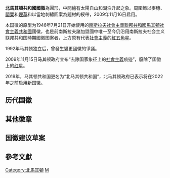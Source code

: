 {{Infobox coat of arms
|name             = 北马其顿共和国国徽
|image            = Coat of arms of North Macedonia.svg
|image_width      = 200
|middle           = Coat of arms of the Republic of Macedonia - grey.svg
|middle_width     = 200
|middle_caption  = 印刷版本
|lesser           = State Coat of arms of Macedonia.svg
|lesser_width     = 200
|lesser_caption   = 2009年以前的版本
|armiger          = {{MKD}}
|year_adopted     = 2009年11月16日
|crest            =
|torse            = 
|shield           = 為圓形，中間繪有太陽自山和湖泊升起之象。周圍飾以麥穗、[[罌粟|罌粟]]和[[煙草|煙草]]和以當地刺繡圖案為題材的綬帶，
|supporters       = 為1946年启用的[[南斯拉夫社會主義聯邦共和國|南斯拉夫社會主義聯邦共和國]][[馬其頓社會主義共和國|馬其頓社會主義共和國]]國徽的变体，也是前南斯拉夫六國中唯一仍沿用南斯拉夫社会主义联邦共和国時期國徽图案者，上原有代表[[社會主義|社會主義]]的紅星。
|compartment      = 
|motto            = 
|orders           = 
|other_elements   = 
|earlier_versions = 
|use              = 
|image2           = Emblem of North Macedonia (gold).svg
|image2_caption   = 用于北马其顿共和国政府使用的版本
}}
'''北馬其頓共和國國徽'''為圓形，中間繪有太陽自山和湖泊升起之象。周圍飾以麥穗、[[罌粟|罌粟]]和[[煙草|煙草]]和以當地刺繡圖案為題材的綬帶，2009年11月16日启用。

本国徽的原型为1946年7月21日开始使用的[[南斯拉夫社會主義聯邦共和國|南斯拉夫社會主義聯邦共和國]][[馬其頓社會主義共和國|馬其頓社會主義共和國]]國徽，也是前南斯拉夫諸加盟國中唯一至今仍沿用南斯拉夫社会主义联邦共和国時期國徽图案者，上方原有代表[[社會主義|社會主義]]的[[紅五角星|紅五角星]]。

1992年马其顿独立后，曾發生變更國徽的爭議。

2009年11月15日马其顿政府宣布“去除国家象征上的[[社會主義|社會主義]]痕迹”，廢除了国徽上的[[红色五角星|红星]]。

2019年，马其顿共和国更名为“北马其顿共和国”，北马其顿政府已表示将在2022年之前启用新国徽。

==历代国徽==
{{Gallery
|File:Coat of arms of Macedonia (1944–1946).svg|马其顿人民共和国 1944-1946
|File:Coat of arms of Macedonia (1946-2009).svg|马其顿人民共和国 1946-1963
|File:State Coat of arms of Macedonia.svg|馬其頓社會主義共和國 1963-1992
|File:Emblem of Macedonia (1946–2009).svg|马其顿共和国 1992-2009
|File:Coat of arms of North Macedonia.svg|{{MKD}}共和国 2009-
}}

==其他徽章==

{{Infobox coat of arms
|name             = 2014年时建议的马其顿共和国的国徽
|image            = Предлог-грб_на_Република_Македонија_2014.svg
|alt              = 
|image_width      = 130px
|middle           = Coat of Arms of SR Macedonia (1944-1992, alternative).svg
|middle_width     = 130px
|middle_caption   = 馬其頓社會主義共和國的非正式国徽 1944-1992
|lesser           = 
|lesser_alt       = 
|lesser_width     = 
|lesser_caption   = 
|image2           = 
|image2_alt       = 
|image2_width     = 
|image2_caption   = 
|image3           = 
|image3_alt       = 
|image3_width     = 
|image3_caption   = 
|armiger          = {{flag|Macedonia}}
|year_adopted     = {{Coat of arms|Macedonia|size=120px|text=none}}
|crest            = 
|torse            = 
|shield           = 
|supporter        =
|supporters       = 
|compartment      = 
|motto            = 
|orders           = 
|badge            =
|other_elements   = 
|earlier_versions = 
|use              = 
|notes            = 
}}
{{Gallery
|File:Предлог-грб_на_Република_Македонија_2014.svg|马其顿徽章<ref>[http://vlada.mk/node/9813?language=en-gb Government adopts draft-law on new Macedonia's coat of arms]</ref>
|File:Macedonian lion.svg|马其顿狮
|File:Coat of arms Macedonia ancient.svg|马其顿狮之二
|File:First unofficial proposal of the Macedonian coat of arms.svg|马其顿共和国国徽（非正式国徽第一版）
|File:Second unofficial proposal of the Macedonian coat of arms.svg|马其顿共和国国徽（非正式国徽第二版；简化版本）
}}

==国徽建议草案==
{{Gallery
|File:Proposal coat of arms of Macedonia 1.svg|马其顿共和国国徽建议草案之一
|File:Proposal coat of arms of Macedonia 2.svg|马其顿共和国国徽建议草案之二
|File:Proposal coat of arms of Macedonia 3.svg|马其顿共和国国徽建议草案之三
|File:Proposal coat of arms of Macedonia 4.svg|马其顿共和国国徽建议草案之四
}}
== 參考文獻 ==
<div class="references-small">
<references></references>
</div>

{{欧洲题目|国徽}}

[[Category:北馬其頓|Category:北馬其頓]]
[[Category:國徽|M]]